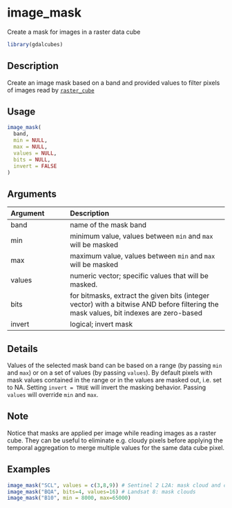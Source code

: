 # image_mask

Create a mask for images in a raster data cube



```r
library(gdalcubes)
```

## Description

Create an image mask based on a band and provided values to filter pixels of images 
read by [`raster_cube`](raster_cube.Rmd)


## Usage


```r
image_mask(
  band,
  min = NULL,
  max = NULL,
  values = NULL,
  bits = NULL,
  invert = FALSE
)

```


## Arguments

| Argument    | Description                       |
|:------------|:----------------------------------|
| band | name of the mask band |
| min | minimum value, values between `min` and `max` will be masked |
| max | maximum value, values between `min` and `max` will be masked |
| values | numeric vector; specific values that will be masked. |
| bits | for bitmasks, extract the given bits (integer vector) with a bitwise AND before filtering the mask values, bit indexes are zero-based |
| invert | logical; invert mask |


## Details

Values of the selected mask band can be based on a range (by passing `min` and `max`) or on a set of values (by passing `values`). By default
pixels with mask values contained in the range or in the values are masked out, i.e. set to NA. Setting `invert = TRUE` will invert the masking behavior.
Passing `values` will override `min` and `max`.


## Note

Notice that masks are applied per image while reading images as a raster cube. They can be useful to eliminate e.g. cloudy pixels before applying the temporal aggregation to
merge multiple values for the same data cube pixel.


## Examples


```r
image_mask("SCL", values = c(3,8,9)) # Sentinel 2 L2A: mask cloud and cloud shadows
image_mask("BQA", bits=4, values=16) # Landsat 8: mask clouds
image_mask("B10", min = 8000, max=65000) 
```


